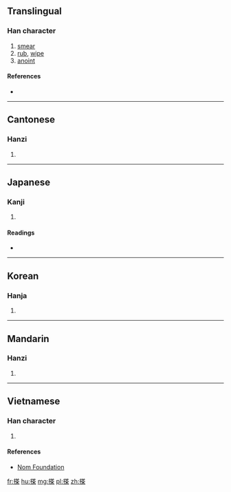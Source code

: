 ==Translingual==

===Han character===
{{Han char|rn=64|rad=手|as=10|sn=13|four=5409<sub>4</sub>|canj=手廿人木 (QTOD)|ids=⿰[[扌]][[茶]]}}

# [[smear]]
# [[rub]], [[wipe]]
# [[anoint]]

====References====
* {{Han ref|kx=0449.081|dkj=12552|hdz=31912.020|uh=643D|ud=25661|bh=B767|bd=46951}}

----

==Cantonese==

===Hanzi===
{{yue-hanzi|jyut=[[caa4]]|y=cha4}}

# {{defn|lang=yue|sort=手10}}

----

==Japanese==

===Kanji===
{{ja-kanji|grade=|rs=手10}}

# {{defn|lang=ja|sort=手10}}

====Readings====
* {{ja-readings|on=[[た]] (ta), [[だ]] (da)|kun=}}

----

==Korean==

===Hanja===
{{ko-hanja|hangeul=차|eumhun=|rv=cha|mr=ch'a|y=cha}}

# {{defn|lang=ko|sort=手10}}

----

==Mandarin==

===Hanzi===
{{cmn-hanzi|pin=[[chá]] ([[cha2]])|wg=ch'a<sup>2</sup>}}

# {{defn|lang=cmn|sort=手10}}

----

==Vietnamese==

===Han character===
{{vi-readings|rs=手10| hanviet = [[chà]], [[trà]]}}

# {{defn|lang=vi|sort=手10}}

====References====
*[http://nomfoundation.org/common/nom_details.php?codepoint=643d Nom Foundation]

[[fr:搽]]
[[hu:搽]]
[[mg:搽]]
[[pl:搽]]
[[zh:搽]]